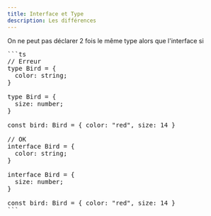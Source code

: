 ```yaml
---
title: Interface et Type
description: Les différences
---
```



On ne peut pas déclarer 2 fois le même type alors que l'interface si

<Pre>
```ts
// Erreur 
type Bird = {
  color: string;
}

type Bird = {
  size: number;
}

const bird: Bird = { color: "red", size: 14 }

// OK
interface Bird = {
  color: string;
}

interface Bird = {
  size: number;
}

const bird: Bird = { color: "red", size: 14 }
```
</Pre>


